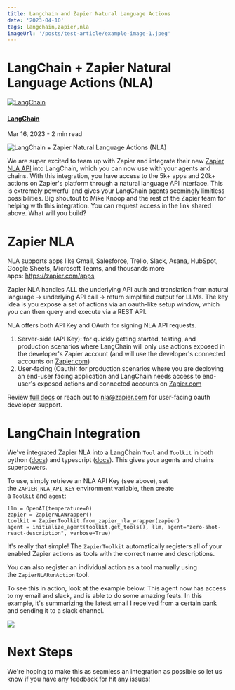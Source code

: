 ```yaml
---
title: Langchain and Zapier Natural Language Actions
date: '2023-04-10'
tags: langchain,zapier,nla
imageUrl: '/posts/test-article/example-image-1.jpeg'
---
```


LangChain + Zapier Natural Language Actions (NLA)
=================================================

[![LangChain](https://blog.langchain.dev/content/images/size/w100/2023/01/parroticon.png)](https://blog.langchain.dev/author/langchain/)

#### [LangChain](https://blog.langchain.dev/author/langchain/)

Mar 16, 2023 - 2 min read

![LangChain + Zapier Natural Language Actions (NLA)](https://blog.langchain.dev/content/images/size/w2000/2023/03/zapier.drawio.png)

We are super excited to team up with Zapier and integrate their new [Zapier NLA API](https://zapier.com/l/natural-language-actions) into LangChain, which you can now use with your agents and chains. With this integration, you have access to the 5k+ apps and 20k+ actions on Zapier's platform through a natural language API interface. This is extremely powerful and gives your LangChain agents seemingly limitless possibilities. Big shoutout to Mike Knoop and the rest of the Zapier team for helping with this integration. You can request access in the link shared above. What will you build?

Zapier NLA
==========

NLA supports apps like Gmail, Salesforce, Trello, Slack, Asana, HubSpot, Google Sheets, Microsoft Teams, and thousands more apps: <https://zapier.com/apps>

Zapier NLA handles ALL the underlying API auth and translation from natural language -> underlying API call -> return simplified output for LLMs. The key idea is you expose a set of actions via an oauth-like setup window, which you can then query and execute via a REST API.

NLA offers both API Key and OAuth for signing NLA API requests.

1.  Server-side (API Key): for quickly getting started, testing, and production scenarios where LangChain will only use actions exposed in the developer's Zapier account (and will use the developer's connected accounts on [Zapier.com](http://zapier.com/))
2.  User-facing (Oauth): for production scenarios where you are deploying an end-user facing application and LangChain needs access to end-user's exposed actions and connected accounts on [Zapier.com](http://zapier.com/)

Review [full docs](https://nla.zapier.com/api/v1/dynamic/docs) or reach out to <nla@zapier.com> for user-facing oauth developer support.

LangChain Integration
=====================

We've integrated Zapier NLA into a LangChain `Tool` and `Toolkit` in both python ([docs](https://langchain.readthedocs.io/en/latest/modules/utils/examples/zapier.html)) and typescript ([docs](https://hwchase17.github.io/langchainjs/docs/modules/agents/zapier_agent)). This gives your agents and chains superpowers.

To use, simply retrieve an NLA API Key (see above), set the `ZAPIER_NLA_API_KEY` environment variable, then create a `Toolkit` and `agent`:

```
llm = OpenAI(temperature=0)
zapier = ZapierNLAWrapper()
toolkit = ZapierToolkit.from_zapier_nla_wrapper(zapier)
agent = initialize_agent(toolkit.get_tools(), llm, agent="zero-shot-react-description", verbose=True)

```

‌It's really that simple! The `ZapierToolkit` automatically registers all of your enabled Zapier actions as tools with the correct name and descriptions.

You can also register an individual action as a tool manually using the `ZapierNLARunAction` tool.

To see this in action, look at the example below. This agent now has access to my email and slack, and is able to do some amazing feats. In this example, it's summarizing the latest email I received from a certain bank and sending it to a slack channel.

![](https://blog.langchain.dev/content/images/2023/03/Screenshot-2023-03-14-at-9.42.03-PM.png)

Next Steps
==========

We're hoping to make this as seamless an integration as possible so let us know if you have any feedback for hit any issues!
